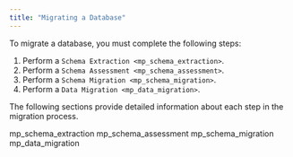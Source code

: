 ```yaml
---
title: "Migrating a Database"
---
```


<div id="mp_migrating_database" class="registered_link"></div>

To migrate a database, you must complete the following steps:

1.  Perform a `Schema Extraction <mp_schema_extraction>`.
2.  Perform a `Schema Assessment <mp_schema_assessment>`.
3.  Perform a `Schema Migration <mp_schema_migration>`.
4.  Perform a `Data Migration <mp_data_migration>`.

The following sections provide detailed information about each step in the migration process.

<div class="toctree" maxdepth="3">

mp_schema_extraction mp_schema_assessment mp_schema_migration mp_data_migration

</div>

